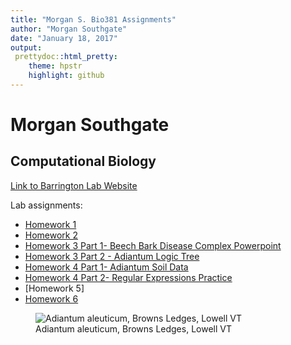 ```yaml
---
title: "Morgan S. Bio381 Assignments"
author: "Morgan Southgate"
date: "January 18, 2017"
output: 
 prettydoc::html_pretty:
    theme: hpstr
    highlight: github
---
```


# Morgan Southgate

## Computational Biology

[Link to Barrington Lab Website](http://www.uvm.edu/~dbarring/DSBpeople.html)


Lab assignments: 

* [Homework 1](test.html)   
* [Homework 2](Homework2.html)
* [Homework 3 Part 1- Beech Bark Disease Complex Powerpoint](BBD_Complex.pdf) 
* [Homework 3 Part 2 - Adiantum Logic Tree](Adiantum_LogicTree.html) 
* [Homework 4 Part 1- Adiantum Soil Data](AdiantumSoilAnalysis.html)
* [Homework 4 Part 2- Regular Expressions Practice](Homework4_Part2_RegExPractice.html)
* [Homework 5]
* [Homework 6](Homework6_Southgate.html)

![Adiantum aleuticum, Browns Ledges, Lowell VT](AleutianMaidenhairFern.jpg)



